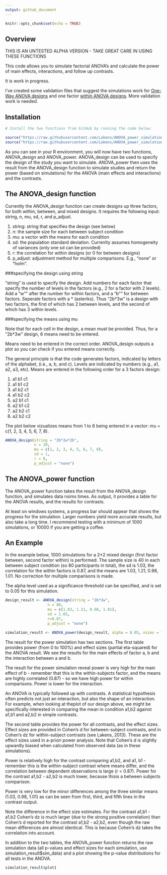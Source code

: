 ```yaml
---
output: github_document
---
```


```r
knitr::opts_chunk$set(echo = TRUE)
```

## Overview

THIS IS AN UNTESTED ALPHA VERSION - TAKE GREAT CARE IN USING THESE FUNCTIONS

This code allows you to simulate factorial ANOVA's and calculate the power of main effects, interactions, and follow up contrasts. 

It is work in progress. 

I've created some validation files that suggest the simulations work for [One-Way ANOVA designs](https://github.com/Lakens/ANOVA_power_simulation/blob/master/validation_files/validation_power_between.md) and one factor [within ANOVA designs](https://github.com/Lakens/ANOVA_power_simulation/blob/master/validation_files/validation_power_within.md). More validation work is needed. 

## Installation

```r
# Install the two functions from GitHub by running the code below:

source("https://raw.githubusercontent.com/Lakens/ANOVA_power_simulation/master/ANOVA_design.R")
source("https://raw.githubusercontent.com/Lakens/ANOVA_power_simulation/master/ANOVA_power.R")
```

As you can see in your R environment, you will now have two functions, ANOVA_design and ANOVA_power. ANOVA_design can be used to specify the design of the study you want to simulate. ANOVA_power then uses the result from the ANOVA_design function to simulate studies and return the power (based on simulations) for the ANOVA (main effects and interactions) and the contrasts. 

## The ANOVA_design function

Currently the ANOVA_design function can create designs up three factors, for both within, between, and mixed designs. It requires the following input: string, n, mu, sd, r, and p_adjust. 

1. string: string that specifies the design (see below)
2. n: the sample size for each between subject condition
3. mu: a vector with the means for each condition
4. sd: the population standard deviation. Currenlty assumes homogeneity of variances (only one sd can be provided)
5. r: the correlation for within designs (or 0 for between designs)
6. p_adjust: adjustment method for multiple comparisons. E.g., "none" or "holm".

###specifying the design using string

"string" is used to specify the design. Add numbers for each factor that specify the number of levels in the factors (e.g., 2 for a factor with 2 levels). Add a "w"" after the number for within factors, and a "b"" for between factors. Seperate factors with a \* (asteriks). Thus "2b*3w" is a design with two factors, the first of which has 2 between levels, and the second of which has 3 within levels.

###specifying the means using mu

Note that for each cell in the design, a mean must be provided. Thus, for a "2b*3w" design, 6 means need to be entered. 

Means need to be entered in the correct order. ANOVA_design outputs a plot so you can check if you entered means correctly. 

The general principle is that the code generates factors, indicated by letters of the alphabet, (i.e., a, b, and c). Levels are indicated by numbers (e.g., a1, a2, a3, etc). Means are entered in the following order for a 3 factors design: 

1. a1 b1 c1
2. a1 b1 c2
3. a1 b2 c1
4. a1 b2 c2
5. a2 b1 c1
6. a2 b1 c2
7. a2 b2 c1
8. a2 b2 c2

The plot below vizualizes means from 1 to 8 being entered in a vector: mu = c(1, 2, 3, 4, 5, 6, 7, 8).


```r
ANOVA_design(string = "2b*2w*2b",
             n = 10, 
             mu = c(1, 2, 3, 4, 5, 6, 7, 8), 
             sd = 1, 
             r = 0, 
             p_adjust = "none")

```

## The ANOVA_power function

The ANOVA_power function takes the result from the ANOVA_design function, and simulates data nsims times. As output, it provides a table for the ANOVA results, and the results for contrasts. 

At least on windows systems, a progress bar should appear that shows the progress for the simulation. Larger numbers yield more accurate results, but also take a long time. I recommend testing with a minimum of 1000 simulations, or 10000 if you are getting a coffee. 

## An Example

In the example below, 1000 simulations for a 2*2 mixed design (first factor between, second factor within) is performed. The sample size is 40 in each between subject condition (so 80 participants in total), the sd is 1.03, the correlation for the within factors is 0.87, and the means are 1.03, 1.21, 0.98, 1.01. No correction for multiple comparisons is made.

The alpha level used as a significance threshold can be specified, and is set to 0.05 for this simulation.

```r
design_result <- ANOVA_design(string = "2b*2w",
                   n = 80, 
                   mu = c(1.03, 1.21, 0.98, 1.01), 
                   sd = 1.03, 
                   r=0.87, 
                   p_adjust = "none")

simulation_result <- ANOVA_power(design_result, alpha = 0.05, nsims = 1000)

```

The result for the power simulation has two sections. The first table provides power (from 0 to 100%) and effect sizes (partial eta-squared) for the ANOVA result. We see the results for the main effects of factor a, b and the interaction between a and b. 

The result for the power simulation reveal power is very high for the main effect of b - remember that this is the within-subjects factor, and the means are highly correlated (0.87) - so we have high power for within comparisons. Power is lower for the interaction. 

An ANOVA is typically followed up with contrasts. A statistical hypothesis often predicts not just an interaction, but also the shape of an interaction. For example, when looking at theplot of our design above, we might be specifically interested in comparing the mean in condition a1,b2 against a1,b1 and a2,b2 in simple contrasts. 

The second table provides the power for all contrasts, and the effect sizes. Effect sizes are provided in Cohen's d for between-subject contrasts, and in Cohen's dz for within-subject contrasts (see Lakens, 2013). These are the effect sizes used in a-priori power analysis. Note that Cohen's d is slightly upwardly biased when calculated from observed data (as in these simulations).

Power is relatively high for the contrast comparing a1,b2, and a1, b1 - remember this is the within-subject contrast where means differ, and the correlation between dependent observations is large (r = 0.87). Power for the contrast a1,b2 - a2,b2 is much lower, because thisis a between subjects comparison. 

Power is very low for the minor differences among the three similar means (1.03, 0.98, 1.01) as can be seen from first, third, and fifth lines in the contrast output. 

Note the difference in the effect size estimates. For the contrast a1,b1 - a1,b2 Cohen's dz is much larger (due to the strong positive correlation) than Cohen's d reported for the contrast a1,b2 - a2,b2, even though the raw mean differences are almost identical. This is because Cohen's dz takes the correlation into account. 

In addition to the two tables, the ANOVA_power function returns the raw simulation data (all p-values and effect sizes for each simulation, use simulation_result$sim_data) and a plot showing the p-value distributions for all tests in the ANOVA.

```r
simulation_result$plot1
```

